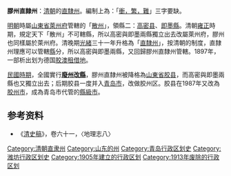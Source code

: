 {{Dablink|关于同名或处于不同时期的地方，参见：[[胶州_(消歧义)|胶州 (消歧义)]]}}

'''膠州直隸州'''：[[清朝|清朝]]的[[直隸州|直隸州]]。編制上為：「[[衝繁疲難|衝，繁，難]]」三字要缺。

[[明朝|明朝]]時屬[[山東布政使司|山東省]][[萊州府|萊州府]]管轄的「[[散州|散州]]」，領縣二：[[高密县|高密县]]、[[即墨縣|即墨縣]]。清朝[[雍正|雍正]]時期，規定天下「散州」不可轄縣，所以高密與即墨兩縣獨立出去改屬萊州府，膠州也同樣屬於萊州府。清晚期[[光緒|光緒]]三十一年升格為「[[直隸州|直隸州]]」，按清朝的制度，直隸州理應可以管轄[[縣|縣]]分，所以高密與即墨兩縣，又回歸膠州直隸州管轄。1897年，一部析出划为德国[[胶澳租借地|胶澳租借地]]。

[[民國時期|民國時期]]，全國實行'''[[废府州厅改县|廢州改縣]]'''，膠州直隸州被降格為[[山東省_(中華民國)|山東省]][[胶县|胶县]]，而高密與即墨兩縣也又獨立出去；后期胶县一度并入[[青岛市|青岛市]]，改做胶州区。胶县在1987年又改為[[胶州市|胶州市]]，成為青岛市代管的[[縣級市|縣級市]]。<br />

==参考资料==

*《[[清史稿|清史稿]]》，卷六十一，〈地理志八〉

{{清朝山東省行政區劃|nocat}}
{{山东省历史二级政区|nocat}}
{{DEFAULTSORT:J}}
[[Category:清朝直隶州|Category:清朝直隶州]]
[[Category:山东的州|Category:山东的州]]
[[Category:青岛行政区划史|Category:青岛行政区划史]]
[[Category:潍坊行政区划史|Category:潍坊行政区划史]]
[[Category:1905年建立的行政区划|Category:1905年建立的行政区划]]
[[Category:1913年废除的行政区划|Category:1913年废除的行政区划]]
